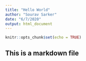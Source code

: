 ```yaml
---
title: "Hello World"
author: "Sourav Sarker"
date: "6/7/2020"
output: html_document
---
```


```r
knitr::opts_chunk$set(echo = TRUE)
```


## This is a markdown file


